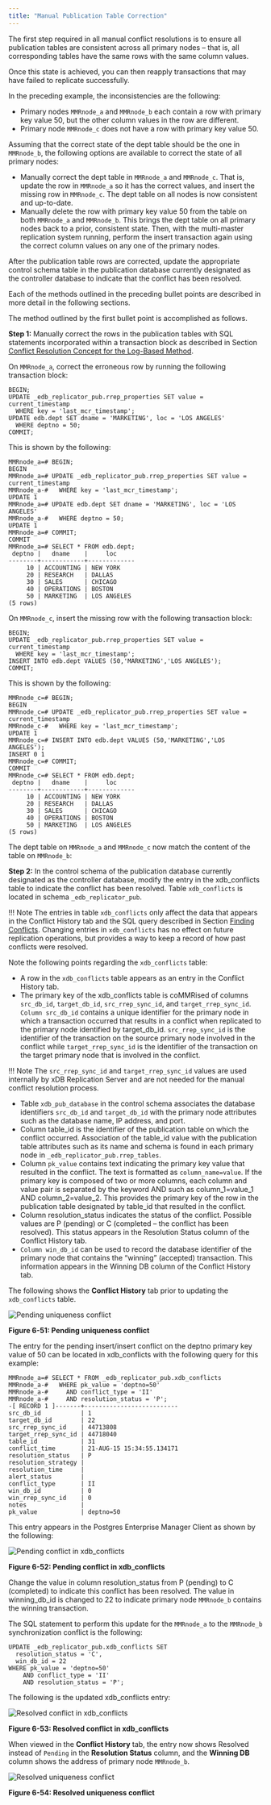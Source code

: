 ```yaml
---
title: "Manual Publication Table Correction"
---
```


<div id="manual_publication_table_correction_log_based" class="registered_link"></div>

The first step required in all manual conflict resolutions is to ensure all publication tables are consistent across all primary nodes – that is, all corresponding tables have the same rows with the same column values.

Once this state is achieved, you can then reapply transactions that may have failed to replicate successfully.

In the preceding example, the inconsistencies are the following:

-   Primary nodes `MMRnode_a` and `MMRnode_b` each contain a row with primary key value 50, but the other column values in the row are different.
-   Primary node `MMRnode_c` does not have a row with primary key value 50.

Assuming that the correct state of the dept table should be the one in `MMRnode_b`, the following options are available to correct the state of all primary nodes:

-   Manually correct the dept table in `MMRnode_a` and `MMRnode_c`. That is, update the row in `MMRnode_a` so it has the correct values, and insert the missing row in `MMRnode_c`. The dept table on all nodes is now consistent and up-to-date.
-   Manually delete the row with primary key value 50 from the table on both `MMRnode_a` and `MMRnode_b`. This brings the dept table on all primary nodes back to a prior, consistent state. Then, with the multi-master replication system running, perform the insert transaction again using the correct column values on any one of the primary nodes.

After the publication table rows are corrected, update the appropriate control schema table in the publication database currently designated as the controller database to indicate that the conflict has been resolved.

Each of the methods outlined in the preceding bullet points are described in more detail in the following sections.

The method outlined by the first bullet point is accomplished as follows.

**Step 1:** Manually correct the rows in the publication tables with SQL statements incorporated within a transaction block as described in Section [Conflict Resolution Concept for the Log-Based Method](02_conflict_resolution_for_log_based/#conflict_resolution_for_log_based).

On `MMRnode_a`, correct the erroneous row by running the following transaction block:

```text
BEGIN;
UPDATE _edb_replicator_pub.rrep_properties SET value = current_timestamp
  WHERE key = 'last_mcr_timestamp';
UPDATE edb.dept SET dname = 'MARKETING', loc = 'LOS ANGELES'
  WHERE deptno = 50;
COMMIT;
```

This is shown by the following:

```text
MMRnode_a=# BEGIN;
BEGIN
MMRnode_a=# UPDATE _edb_replicator_pub.rrep_properties SET value = current_timestamp
MMRnode_a-#   WHERE key = 'last_mcr_timestamp';
UPDATE 1
MMRnode_a=# UPDATE edb.dept SET dname = 'MARKETING', loc = 'LOS ANGELES'
MMRnode_a-#   WHERE deptno = 50;
UPDATE 1
MMRnode_a=# COMMIT;
COMMIT
MMRnode_a=# SELECT * FROM edb.dept;
 deptno |   dname    |     loc
--------+------------+-------------
     10 | ACCOUNTING | NEW YORK
     20 | RESEARCH   | DALLAS
     30 | SALES      | CHICAGO
     40 | OPERATIONS | BOSTON
     50 | MARKETING  | LOS ANGELES
(5 rows)
```

On `MMRnode_c`, insert the missing row with the following transaction block:

```text
BEGIN;
UPDATE _edb_replicator_pub.rrep_properties SET value = current_timestamp
  WHERE key = 'last_mcr_timestamp';
INSERT INTO edb.dept VALUES (50,'MARKETING','LOS ANGELES');
COMMIT;
```

This is shown by the following:

```text
MMRnode_c=# BEGIN;
BEGIN
MMRnode_c=# UPDATE _edb_replicator_pub.rrep_properties SET value = current_timestamp
MMRnode_c-#   WHERE key = 'last_mcr_timestamp';
UPDATE 1
MMRnode_c=# INSERT INTO edb.dept VALUES (50,'MARKETING','LOS ANGELES');
INSERT 0 1
MMRnode_c=# COMMIT;
COMMIT
MMRnode_c=# SELECT * FROM edb.dept;
 deptno |   dname    |     loc
--------+------------+-------------
     10 | ACCOUNTING | NEW YORK
     20 | RESEARCH   | DALLAS
     30 | SALES      | CHICAGO
     40 | OPERATIONS | BOSTON
     50 | MARKETING  | LOS ANGELES
(5 rows)
```

The dept table on `MMRnode_a` and `MMRnode_c` now match the content of the table on `MMRnode_b`:

**Step 2:** In the control schema of the publication database currently designated as the controller database, modify the entry in the xdb_conflicts table to indicate the conflict has been resolved. Table `xdb_conflicts` is located in schema `_edb_replicator_pub`.

!!! Note
    The entries in table `xdb_conflicts` only affect the data that appears in the Conflict History tab and the SQL query described in Section [Finding Conflicts](../09_manual_conflict_resolution_trigger_based_method/01_find_conflict/#find_conflict). Changing entries in `xdb_conflicts` has no effect on future replication operations, but provides a way to keep a record of how past conflicts were resolved.

Note the following points regarding the `xdb_conflicts` table:

-   A row in the `xdb_conflicts` table appears as an entry in the Conflict History tab.
-   The primary key of the xdb_conflicts table is coMMRised of columns `src_db_id`, `target_db_id`, `src_rrep_sync_id`, and `target_rrep_sync_id`. `Column src_db_id` contains a unique identifier for the primary node in which a transaction occurred that results in a conflict when replicated to the primary node identified by target_db_id. `src_rrep_sync_id` is the identifier of the transaction on the source primary node involved in the conflict while `target_rrep_sync_id` is the identifier of the transaction on the target primary node that is involved in the conflict. 

  !!! Note
    The ``src_rrep_sync_id`` and ``target_rrep_sync_id`` values are used internally by xDB Replication Server and are not needed for the manual conflict resolution process.

-   Table `xdb_pub_database` in the control schema associates the database identifiers `src_db_id` and `target_db_id` with the primary node attributes such as the database name, IP address, and port.
-   Column table_id is the identifier of the publication table on which the conflict occurred. Association of the table_id value with the publication table attributes such as its name and schema is found in each primary node in `_edb_replicator_pub.rrep_tables`.
-   Column `pk_value` contains text indicating the primary key value that resulted in the conflict. The text is formatted as `column_name=value`. If the primary key is composed of two or more columns, each column and value pair is separated by the keyword AND such as column_1=value_1 AND column_2=value_2. This provides the primary key of the row in the publication table designated by table_id that resulted in the conflict.
-   Column resolution_status indicates the status of the conflict. Possible values are P (pending) or C (completed – the conflict has been resolved). This status appears in the Resolution Status column of the Conflict History tab.
-   `Column win_db_id` can be used to record the database identifier of the primary node that contains the “winning” (accepted) transaction. This information appears in the Winning DB column of the Conflict History tab.

The following shows the **Conflict History** tab prior to updating the `xdb_conflicts` table.

![Pending uniqueness conflict](../../../images/image160.png)

**Figure 6-51: Pending uniqueness conflict**

The entry for the pending insert/insert conflict on the deptno primary key value of 50 can be located in xdb_conflicts with the following query for this example:

```text
MMRnode_a=# SELECT * FROM _edb_replicator_pub.xdb_conflicts
MMRnode_a-#   WHERE pk_value = 'deptno=50'
MMRnode_a-#     AND conflict_type = 'II'
MMRnode_a-#     AND resolution_status = 'P';
-[ RECORD 1 ]-------+--------------------------
src_db_id           | 1
target_db_id        | 22
src_rrep_sync_id    | 44713808
target_rrep_sync_id | 44718040
table_id            | 31
conflict_time       | 21-AUG-15 15:34:55.134171
resolution_status   | P
resolution_strategy |
resolution_time     |
alert_status        |
conflict_type       | II
win_db_id           | 0
win_rrep_sync_id    | 0
notes               |
pk_value            | deptno=50
```

This entry appears in the Postgres Enterprise Manager Client as shown by the following:

![Pending conflict in xdb_conflicts](../../../images/image161.png)

**Figure 6-52: Pending conflict in xdb_conflicts**

Change the value in column resolution_status from P (pending) to C (completed) to indicate this conflict has been resolved. The value in winning_db_id is changed to 22 to indicate primary node `MMRnode_b` contains the winning transaction.

The SQL statement to perform this update for the `MMRnode_a` to the `MMRnode_b` synchronization conflict is the following:

```text
UPDATE _edb_replicator_pub.xdb_conflicts SET
  resolution_status = 'C',
  win_db_id = 22
WHERE pk_value = 'deptno=50'
    AND conflict_type = 'II'
    AND resolution_status = 'P';
```

The following is the updated xdb_conflicts entry:

![Resolved conflict in xdb_conflicts](../../../images/image162.png)

**Figure 6-53: Resolved conflict in xdb_conflicts**

When viewed in the **Conflict History** tab, the entry now shows Resolved instead of `Pending` in the **Resolution Status** column, and the **Winning DB** column shows the address of primary node `MMRnode_b`.

![Resolved uniqueness conflict](../../../images/image163.png)

**Figure 6-54: Resolved uniqueness conflict**

